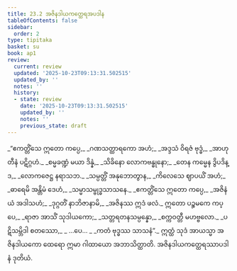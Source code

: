 ```yaml
---
title: 23.2 အဇိနဒါယကတ္ထေရအပဒါန
tableOfContents: false
sidebar:
  order: 2
type: tipitaka
basket: su
book: ap1
review:
  current: review
  updated: '2025-10-23T09:13:31.502515'
  updated_by: ''
  notes: ''
  history:
  - state: review
    date: '2025-10-23T09:13:31.502515'
    updated_by: ''
    notes: ''
    previous_state: draft
---
```



<ReviewStatus review={frontmatter.review} showDetails={true} />

<HypothesisAnnotation frontmatter={frontmatter} />

<DynamicBreadcrumb />

<Division number="6" book="ap1" e="ch" v="20" p="239">

<Paragraph number="2906" type="verses" book="ap1">
_“ဧကတ္တိံသေ ဣတော ကပ္ပေ,_  
_ဂဏသတ္ထာရကော အဟံ;_  
_အဒ္ဒသံ ဝိရဇံ ဗုဒ္ဓံ,_  
_အာဟုတီနံ ပဋိဂ္ဂဟံ._  

</Paragraph>

</Division>
<Division number="7" book="ap1" e="ch" v="20" p="239">

<Paragraph number="2907" type="verses" book="ap1">
_စမ္မခဏ္ဍံ မယာ ဒိန္နံ,_  
_သိခိနော လောကဗန္ဓုနော;_  
_တေန ကမ္မေန ဒွိပဒိန္ဒ,_  
_လောကဇေဋ္ဌ နရာသဘ._  

</Paragraph>

</Division>
<Division number="8" book="ap1" e="ch" v="20" p="239">

<Paragraph number="2908" type="verses" book="ap1">
_သမ္ပတ္တိံ အနုဘောတွာန,_  
_ကိလေသေ ဈာပယိံ အဟံ;_  
_ဓာရေမိ အန္တိမံ ဒေဟံ,_  
_သမ္မာသမ္ဗုဒ္ဓသာသနေ._  

</Paragraph>

</Division>
<Division number="9" book="ap1" e="ch" v="20" p="239">

<Paragraph number="2909" type="verses" book="ap1">
_ဧကတ္တိံသေ ဣတော ကပ္ပေ,_  
_အဇိနံ ယံ အဒါသဟံ;_  
_ဒုဂ္ဂတိံ နာဘိဇာနာမိ,_  
_အဇိနဿ ဣဒံ ဖလံ._  

</Paragraph>

</Division>
<Division number="10" book="ap1" e="ch" v="20" p="239">

<Paragraph number="2910" type="verses" book="ap1">
ဣတော ပဉ္စမကေ ကပ္ပေ,_  
_ရာဇာ အာသိံ သုဒါယကော;_  
_သတ္တရတနသမ္ပန္နော,_  
_စက္ကဝတ္တီ မဟဗ္ဗလော._  

</Paragraph>

</Division>
<Division number="11" book="ap1" e="ch" v="20" p="240">

<Paragraph number="2911" type="verses" book="ap1">
_ပဋိသမ္ဘိဒါ စတဿော,_  
_ …ပေ… _  
_ကတံ ဗုဒ္ဓဿ သာသနံ”._  

</Paragraph>

<Paragraph number="2912" book="ap1">
ဣတ္ထံ သုဒံ အာယသ္မာ အဇိနဒါယကော ထေရော ဣမာ ဂါထာယော အဘာသိတ္ထာတိ.

</Paragraph>
</Division>

<Paragraph number="2913" type="center" book="ap1">
အဇိနဒါယကတ္ထေရဿာပဒါနံ ဒုတိယံ.
</Paragraph>